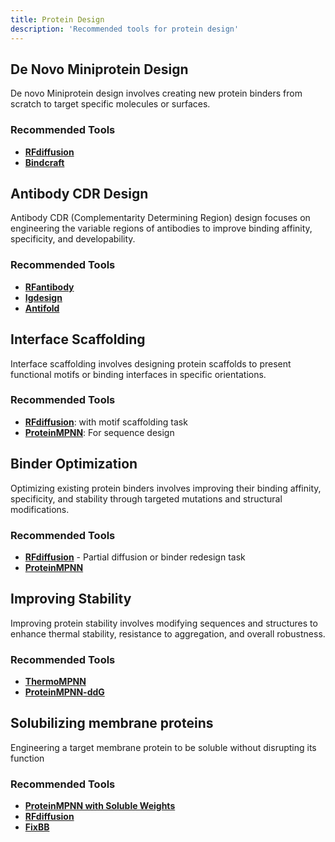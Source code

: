 ```yaml
---
title: Protein Design
description: 'Recommended tools for protein design'
---
```

## De Novo Miniprotein Design
  
De novo Miniprotein design involves creating new protein binders from scratch to target specific molecules or surfaces.

### Recommended Tools
- [**RFdiffusion**](https://app.tamarind.bio/tools/rfdiffusion)
- [**Bindcraft**](https://app.tamarind.bio/tools/bindcraft)

## Antibody CDR Design

Antibody CDR (Complementarity Determining Region) design focuses on engineering the variable regions of antibodies to improve binding affinity, specificity, and developability.

### Recommended Tools
- [**RFantibody**](https://app.tamarind.bio/tools/rfantibody)
- [**Igdesign**](https://app.tamarind.bio/tools/igdesign)
- [**Antifold**](https://app.tamarind.bio/tools/antifold)

## Interface Scaffolding

Interface scaffolding involves designing protein scaffolds to present functional motifs or binding interfaces in specific orientations.

### Recommended Tools
- [**RFdiffusion**](https://app.tamarind.bio/tools/rfdiffusion): with motif scaffolding task
- [**ProteinMPNN**](https://app.tamarind.bio/tools/proteinmpnn): For sequence design

## Binder Optimization

Optimizing existing protein binders involves improving their binding affinity, specificity, and stability through targeted mutations and structural modifications.

### Recommended Tools
- [**RFdiffusion**](https://app.tamarind.bio/protein-design) - Partial diffusion or binder redesign task
- [**ProteinMPNN**](https://app.tamarind.bio/tools/proteinmpnn)

## Improving Stability

Improving protein stability involves modifying sequences and structures to enhance thermal stability, resistance to aggregation, and overall robustness.

### Recommended Tools
- [**ThermoMPNN**](https://app.tamarind.bio/tools/thermompnn)
- [**ProteinMPNN-ddG**](https://app.tamarind.bio/tools/proteinmpnn-ddg)

## Solubilizing membrane proteins

Engineering a target membrane protein to be soluble without disrupting its function

### Recommended Tools
- [**ProteinMPNN with Soluble Weights**](https://app.tamarind.bio/tools/proteinmpnn)
- [**RFdiffusion**](https://app.tamarind.bio/protein-design)
- [**FixBB**](https://app.tamarind.bio/tools/fixbb)